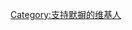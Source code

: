 {{Userbox
  |border-c = #000000
  |border-s = 1
  |id-c     = #000000
  |id-fc    = #FFFFFF
  |info-c   = #c0c0c0
  |info-s   = 10
  |info-fc  = #000000
  |id       = 默摒
  |info     =各位哥哥，面對'''[[WP:TROLL|巨魔]]'''時，还是'''[[用户:爱学习的饭桶/默摒|默摒]]'''吧！
}}
[[Category:支持默摒的维基人]]